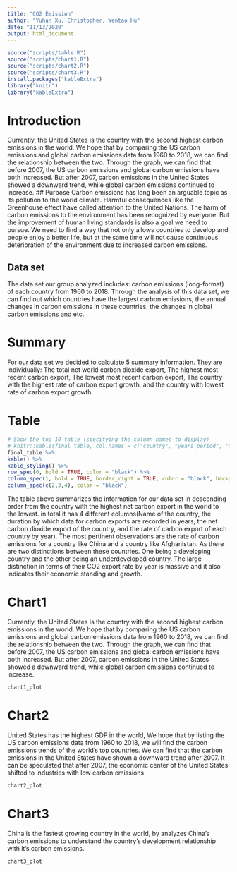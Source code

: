 ```yaml
---
title: "CO2 Emission"
author: "Yuhan Xu, Christopher, Wentao Hu"
date: "11/13/2020"
output: html_document
---
```

```r
source("scripts/table.R")
source("scripts/chart1.R")
source("scripts/chart2.R")
source("scripts/chart3.R")
install.packages("kableExtra")
library("knitr")
library("kableExtra")
```

# Introduction
Currently, the United States is the country with the second highest carbon emissions in the world. We hope that by comparing the US carbon emissions and global carbon emissions data from 1960 to 2018, we can find the relationship between the two. Through the graph, we can find that before 2007, the US carbon emissions and global carbon emissions have both increased. But after 2007, carbon emissions in the United States showed a downward trend, while global carbon emissions continued to increase.
## Purpose
Carbon emissions has long been an arguable topic as its pollution to the world climate.  Harmful consequences like the Greenhouse effect have called attention to the United Nations. The harm of carbon emissions to the environment has been recognized by everyone. But the improvement of human living standards is also a goal we need to pursue. We need to find a way that not only allows countries to develop and people enjoy a better life, but at the same time will not cause continuous deterioration of the environment due to increased carbon emissions.

## Data set
The data set our group analyzed includes: carbon emissions (long-format) of each country from 1960 to 2018. Through the analysis of this data set, we can find out which countries have the largest carbon emissions, the annual changes in carbon emissions in these countries, the changes in global carbon emissions and etc.

# Summary
For our data set we decided to calculate 5 summary information. They are individually: The total net world carbon dioxide export, The highest most recent carbon export, The lowest most recent carbon export, The country with the highest rate of carbon export growth, and the country with lowest rate of carbon export growth.

# Table
```r
# Show the top 10 table (specifying the column names to display)
# knitr::kable(final_table, col.names = c("country", "years_period", "net_co2_export", "co2_export_rate"), align = "lccrr")
final_table %>%
kable() %>%
kable_styling() %>%
row_spec(0, bold = TRUE, color = "black") %>%
column_spec(1, bold = TRUE, border_right = TRUE, color = "black", background = "lightgrey") %>%
column_spec(c(2,3,4), color = "black")
```
The table above summarizes the information for our data set in descending order from the country with the highest net carbon export in the world to the lowest. in total it has 4 different columns(Name of the country, the duration by which data for carbon exports are recorded in years, the net carbon dioxide export of the country, and the rate of carbon export of each country by year). The most pertinent observations are the rate of carbon emissions for a country like China and a country like Afghanistan. As there are two distinctions between these countries. One being a developing country and the other being an underdeveloped country. The large distinction in terms of their CO2 export rate by year is massive and it also indicates their economic standing and growth.

# Chart1
Currently, the United States is the country with the second highest carbon emissions in the world. We hope that by comparing the US carbon emissions and global carbon emissions data from 1960 to 2018, we can find the relationship between the two. Through the graph, we can find that before 2007, the US carbon emissions and global carbon emissions have both increased. But after 2007, carbon emissions in the United States showed a downward trend, while global carbon emissions continued to increase.
```r
chart1_plot
```

# Chart2
United States has the highest GDP in the world, We hope that by listing the US carbon emissions data from 1960 to 2018, we will find the carbon emissions trends of the world's top countries. We can find that the carbon emissions in the United States have shown a downward trend after 2007. It can be speculated that after 2007, the economic center of the United States shifted to industries with low carbon emissions.
```r
chart2_plot
```

# Chart3
China is the fastest growing country in the world, by analyzes China’s carbon emissions to understand the country’s development relationship with it's carbon emissions.
```r
chart3_plot
```
